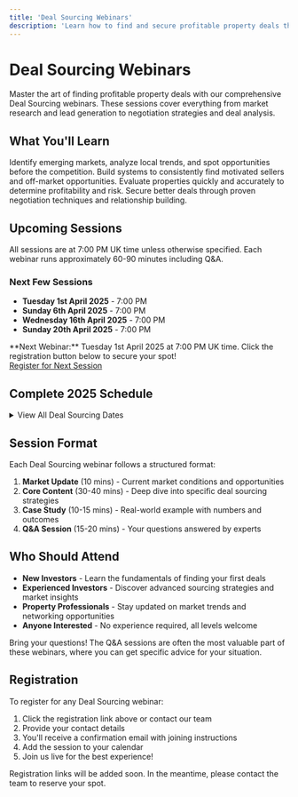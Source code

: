 ```yaml
---
title: 'Deal Sourcing Webinars'
description: 'Learn how to find and secure profitable property deals through our expert-led webinars.'
---
```


# Deal Sourcing Webinars

Master the art of finding profitable property deals with our comprehensive Deal Sourcing webinars. These sessions cover everything from market research and lead generation to negotiation strategies and deal analysis.

## What You'll Learn

<CardGroup cols={2}>
  <Card title="Market Research" icon="chart-line">
    Identify emerging markets, analyze local trends, and spot opportunities before the competition.
  </Card>
  
  <Card title="Lead Generation" icon="magnet">
    Build systems to consistently find motivated sellers and off-market opportunities.
  </Card>
  
  <Card title="Deal Analysis" icon="calculator">
    Evaluate properties quickly and accurately to determine profitability and risk.
  </Card>
  
  <Card title="Negotiation Skills" icon="handshake">
    Secure better deals through proven negotiation techniques and relationship building.
  </Card>
</CardGroup>

## Upcoming Sessions

<Note>
  All sessions are at 7:00 PM UK time unless otherwise specified. Each webinar runs approximately 60-90 minutes including Q&A.
</Note>

### Next Few Sessions
- **Tuesday 1st April 2025** - 7:00 PM
- **Sunday 6th April 2025** - 7:00 PM  
- **Wednesday 16th April 2025** - 7:00 PM
- **Sunday 20th April 2025** - 7:00 PM

<Warning>
  **Next Webinar:** Tuesday 1st April 2025 at 7:00 PM UK time. Click the registration button below to secure your spot!
</Warning>

<div className="mt-6">
  <a 
    href="https://us02web.zoom.us/webinar/register/WN_shnBZLOBQQ62atqtmiXHZQ#/registration" 
    className="inline-block bg-primary text-white px-6 py-3 rounded-full hover:bg-opacity-90 transition-all font-medium"
    target="_blank"
    rel="noopener noreferrer"
  >
    Register for Next Session
  </a>
</div>

## Complete 2025 Schedule

<details>
<summary className="cursor-pointer text-lg font-semibold mb-4">View All Deal Sourcing Dates</summary>

### Spring 2025 (March - May)
| Date | Time | Status |
|------|------|--------|
| Tuesday 1st April | 7:00 PM | Upcoming |
| Sunday 6th April | 7:00 PM | Upcoming |
| Wednesday 16th April | 7:00 PM | Upcoming |
| Sunday 20th April | 7:00 PM | Upcoming |
| Thursday 1st May | 7:00 PM | Upcoming |
| Tuesday 13th May | 7:00 PM | Upcoming |
| Tuesday 20th May | 7:00 PM | Upcoming |
| Sunday 25th May | 7:00 PM | Upcoming |

### Summer 2025 (June - August)
| Date | Time | Status |
|------|------|--------|
| Monday 2nd June | 7:00 PM | Upcoming |
| Sunday 8th June | 7:00 PM | Upcoming |
| Sunday 15th June | 7:00 PM | Upcoming |
| Tuesday 24th June | 7:00 PM | Upcoming |
| Sunday 29th June | 7:00 PM | Upcoming |
| Sunday 6th July | 7:00 PM | Upcoming |
| Sunday 13th July | 7:00 PM | Upcoming |
| Sunday 20th July | 7:00 PM | Upcoming |
| Sunday 27th July | 7:00 PM | Upcoming |
| Sunday 3rd August | 7:00 PM | Upcoming |
| Sunday 10th August | 7:00 PM | Upcoming |
| Sunday 17th August | 7:00 PM | Upcoming |
| Sunday 24th August | 7:00 PM | Upcoming |
| Sunday 31st August | 7:00 PM | Upcoming |

### Autumn 2025 (September - November)
| Date | Time | Status |
|------|------|--------|
| Sunday 7th September | 7:00 PM | Upcoming |
| Monday 22nd September | 7:00 PM | Upcoming |
| Sunday 28th September | 7:00 PM | Upcoming |
| Sunday 5th October | 7:00 PM | Upcoming |
| Sunday 12th October | 7:00 PM | Upcoming |
| Sunday 19th October | 7:00 PM | Upcoming |
| Tuesday 28th October | 7:00 PM | Upcoming |
| Monday 3rd November | 7:00 PM | Upcoming |
| Sunday 9th November | 7:00 PM | Upcoming |
| Sunday 16th November | 7:00 PM | Upcoming |
| Tuesday 25th November | 7:00 PM | Upcoming |

### Winter 2025 (December)
| Date | Time | Status |
|------|------|--------|
| Monday 1st December | 7:00 PM | Upcoming |
| Sunday 7th December | 7:00 PM | Upcoming |
| Sunday 14th December | 7:00 PM | Upcoming* |
| Monday 22nd December | 12:30 PM | Upcoming |

*Subject to change due to potential Hyrox event

</details>

## Session Format

Each Deal Sourcing webinar follows a structured format:

1. **Market Update** (10 mins) - Current market conditions and opportunities
2. **Core Content** (30-40 mins) - Deep dive into specific deal sourcing strategies
3. **Case Study** (10-15 mins) - Real-world example with numbers and outcomes
4. **Q&A Session** (15-20 mins) - Your questions answered by experts

## Who Should Attend

- **New Investors** - Learn the fundamentals of finding your first deals
- **Experienced Investors** - Discover advanced sourcing strategies and market insights
- **Property Professionals** - Stay updated on market trends and networking opportunities
- **Anyone Interested** - No experience required, all levels welcome

<Tip>
  Bring your questions! The Q&A sessions are often the most valuable part of these webinars, where you can get specific advice for your situation.
</Tip>

## Registration

To register for any Deal Sourcing webinar:

1. Click the registration link above or contact our team
2. Provide your contact details
3. You'll receive a confirmation email with joining instructions
4. Add the session to your calendar
5. Join us live for the best experience!

<Warning>
  Registration links will be added soon. In the meantime, please contact the team to reserve your spot.
</Warning>
